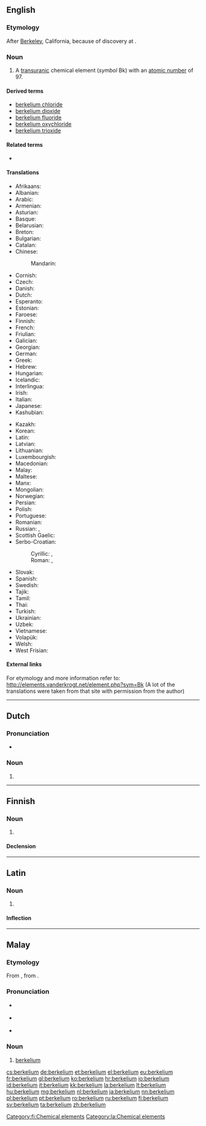 {{also|Berkelium}}
==English==

{{elements|Bk|curium|Cm|californium|Cf}}

===Etymology===
After [[Berkeley]], California, because of discovery at {{w|UC Berkeley}}.

===Noun===
{{en-noun|-}}
{{wikipedia}}

# A [[transuranic]] chemical element (''symbol'' Bk) with an [[atomic number]] of 97.

====Derived terms====
* [[berkelium chloride]]
* [[berkelium dioxide]]
* [[berkelium fluoride]]
* [[berkelium oxychloride]]
* [[berkelium trioxide]]

====Related terms====
* {{w|Berkeley, California|Berkeley}}

====Translations====
{{trans-top|transuranic chemical element}}
* Afrikaans: {{t-|af|berkelium}}
* Albanian: {{t-|sq|berkelium}}
* Arabic: {{t-|ar|بركليوم|tr=birkílyum|m}}
* Armenian: {{t-|hy|բերկլիում|tr=berklium}}
* Asturian: {{t-|ast|berkeliu|m}}
* Basque: {{t-|eu|berkelioa}}
* Belarusian: {{t-|be|берклiй|tr=bérklij|m}}
* Breton: {{t-|br|berkeliom}}
* Bulgarian: {{t-|bg|берклий|m|tr=bérklij}}
* Catalan: {{t-|ca|berkeli|m}}
* Chinese:
*: Mandarin: {{t|cmn|锫|tr=péi}}
* Cornish: {{t-|kw|berkelyum}}
* Czech: {{t+|cs|berkelium}}
* Danish: {{t-|da|berkelium}}
* Dutch: {{t+|nl|berkelium|n}}
* Esperanto: {{t-|eo|berkelio}}
* Estonian: {{t-|et|berkeelium}}
* Faroese: {{t-|fo|berkelium}}
* Finnish: {{t+|fi|berkelium}}
* French: {{t+|fr|berkélium|m}}
* Friulian: {{tø|fur|bercheli}}
* Galician: {{t+|gl|berkelio|m}}
* Georgian: {{t-|ka|ბერკლიუმი|tr=berkliumi}}
* German: {{t+|de|Berkelium|n}}
* Greek: {{t+|el|μπερκέλιο|n|tr=berkélio}}
* Hebrew: {{t+|he|ברקליום|tr=berkliyum}}
* Hungarian: {{t+|hu|berkélium}}
* Icelandic: {{t+|is|berkelín}}
* Interlingua: {{t-|ia|berkelium}}
* Irish: {{t-|ga|beircéiliam}}
* Italian: {{t+|it|berkelio|m}}
* Japanese: {{t+|ja|バークリウム|tr=bākuriumu}}
* Kashubian: {{t-|csb|bekerél}}
{{trans-mid}}
* Kazakh: {{t-|kk|беркелий|tr=berkelii|sc=Cyrl}}
* Korean: {{t+|ko|버클륨|sc=Hang|tr=beokeullyum}}
* Latin: {{t+|la|berkelium}}
* Latvian: {{t-|lv|berklijs}}
* Lithuanian: {{t+|lt|berklis}}
* Luxembourgish: {{t-|lb|Berkelium}}
* Macedonian: {{t-|mk|беркелиум|tr=berkélium|m}}
* Malay: {{t-|ms|berkelium}}
* Maltese: {{t-|mt|berkeljum}}
* Manx: {{t-|gv|berkelium}}
* Mongolian: {{t-|mn|беркли|tr=berkli}}
* Norwegian: {{t-|no|berkelium}}
* Persian: {{t-|fa|برکلیم|tr=berkeliom}}
* Polish: {{t+|pl|berkel|m}}
* Portuguese: {{t+|pt|berquélio|m}}
* Romanian: {{t+|ro|berkeliu|n}}
* Russian: {{t-|ru|беркелий|m|tr=berkélij}}, {{t+|ru|берклий|m|tr=bérklij}}
* Scottish Gaelic: {{t-|gd|beircèiliam}}
* Serbo-Croatian:
*: Cyrillic: {{t-|sh|беркелиj|m}}, {{t-|sh|беркелиjум|m}}
*: Roman: {{t-|sh|berkelij|m}}, {{t-|sh|berkelijum|m}}
* Slovak: {{t-|sk|berkelium}}
* Spanish: {{t+|es|berkelio|m}}
* Swedish: {{t+|sv|berkelium}}
* Tajik: {{t-|tg|берклий|tr=berklij}}
* Tamil: {{t-|ta|பெர்கெலியம்|tr=perkeliyam}}
* Thai: {{t-|th|เบอร์คีเลียม|tr=boekhīliam}}
* Turkish: {{t+|tr|berkelyum}}
* Ukrainian: {{t-|uk|беркелiй|tr=berkélij|m}}
* Uzbek: {{t-|uz|берклий|tr=berkliy|sc=Cyrl}}
* Vietnamese: {{t-|vi|beckeli}}
* Volapük: {{t+|vo|berkelin}}
* Welsh: {{t-|cy|berkeliwm}}
* West Frisian: {{t-|fy|berkelium}}
{{trans-bottom}}

====External links====
For etymology and more information refer to:
http://elements.vanderkrogt.net/element.php?sym=Bk
(A lot of the translations were taken from that site with permission from the author)

----

==Dutch==
{{wikipedia|lang=nl}}
{{elements|Bk|curium|Cm|californium|Cf|lang=nl}}

===Pronunciation===
* {{audio|Nl-berkelium.ogg|Audio}}

===Noun===
{{nl-noun|n|-|-}}

# {{l|en|berkelium}}

----

==Finnish==
{{wikipedia|lang=fi}}

===Noun===
{{fi-noun}}

# {{l|en|berkelium}}

====Declension====
{{fi-decl-tuoli|berkelium|nopl=1|i=0}}

[[Category:fi:Chemical elements]]

----

==Latin==
{{wikipedia|lang=la}}

===Noun===
{{la-noun|berkelium|berkelii|berkeliī|n|second}}

# {{l|en|berkelium}}

====Inflection====
{{la-decl-2nd-N|berkeli}}

[[Category:la:Chemical elements]]

----

==Malay==
{{wikipedia|lang=ms}}
{{elements|Bk|kurium|Cm|kalifornium|Cf|lang=ms}}

===Etymology===
From {{etyl|en|ms}} {{term|berkelium|lang=en}}, from {{term|Berkeley|lang=en}}.

===Pronunciation===
* {{a|Johor-Selangor}} {{IPA|/bɛ(r)keliom/|lang=ms}}
* {{a|Riau-Lingga}} {{IPA|/bɛ(r)keliʊm/|lang=ms}}
* {{rhymes|iom|jom|om|lang=ms}}

===Noun===
{{head|ms|noun}}

# [[#English|berkelium]] {{gloss|chemical element}}

[[cs:berkelium]]
[[de:berkelium]]
[[et:berkelium]]
[[el:berkelium]]
[[eu:berkelium]]
[[fr:berkelium]]
[[gl:berkelium]]
[[ko:berkelium]]
[[hr:berkelium]]
[[io:berkelium]]
[[id:berkelium]]
[[it:berkelium]]
[[kk:berkelium]]
[[la:berkelium]]
[[lt:berkelium]]
[[hu:berkelium]]
[[mg:berkelium]]
[[nl:berkelium]]
[[ja:berkelium]]
[[nn:berkelium]]
[[pl:berkelium]]
[[pt:berkelium]]
[[ro:berkelium]]
[[ru:berkelium]]
[[fi:berkelium]]
[[sv:berkelium]]
[[ta:berkelium]]
[[zh:berkelium]]
